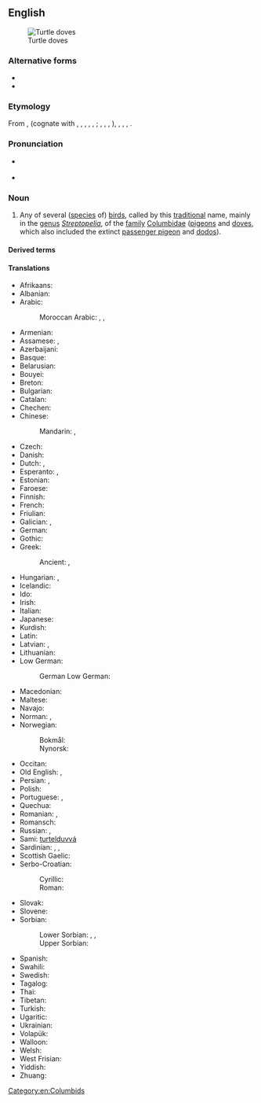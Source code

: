 {{also|turtledove|turtle-dove}}
==English==
{{wikipedia}}
{{wikispecies|Streptopelia}}
[[File:European Turtle Dove (Streptopelia turtur).jpg|thumb|Turtle doves]]

===Alternative forms===
* {{l|en|turtle-dove}}
* {{l|en|turtledove}}

===Etymology===
From {{inh|en|enm|turtildove}}, {{m|enm|turteldoufe}} (cognate with {{cog|goh|turtultūba}}, {{m|goh|turtulatūba}}, {{m|goh|turtiltūba}}, {{cog|gmh|turteltūbe}}, {{m|gmh|türteltūbe}}, {{cog|de|Turteltaube}}; {{cog|nds-de|Turtelduuv}}, {{cog|nl|tortelduif}}, {{cog|fo|turtildúgva}}, {{cog|is|turtildúfa}}), {{cog|da|turteldue}}, {{cog|nb|turteldue}}, {{cog|nn|turteldue}}, {{cog|sv|turturduva}}.

===Pronunciation===
* {{a|UK}} {{IPA|en|/ˈtɜːtəldʌv/}}
* {{a|US}} {{IPA|en|/ˈtɝtəldʌv/}}

===Noun===
{{en-noun}}

# Any of several ([[species]] of) [[bird]]s, called by this [[traditional]] name, mainly in the [[genus]] ''[[Streptopelia]]'', of the [[family]] [[Columbidae]] ([[pigeon]]s and [[dove]]s, which also included the extinct [[passenger pigeon]] and [[dodo]]s).

====Derived terms====
{{der3|en
|Adamawa turtle dove
|Australian turtle dove
|Cape turtle dove
|dusky turtle dove
|Eurasian turtle dove
|European turtle dove
|laughing turtle dove
|Malagasy turtle dove
|Oriental turtle dove
|red turtle dove
|rufous turtle dove
|spotted turtle dove
}}

====Translations====
{{trans-top|bird in the genus ''Streptopelia''}}
* Afrikaans: {{t|af|tortelduif}}
* Albanian: {{t|sq|turtulli}}
* Arabic: {{t|ar|تُرْغُلَّة|f}}
*: Moroccan Arabic: {{t|ary|ڭْريڭر|m|tr=grigər}}, {{t|ary|ڭْريڭْرة|tr=grigra}} {{qualifier|female}}, {{t|ary|دْكر لْله|m|tr=dkər lləh}} {{qualifier|meaning "call God", from its song}}
* Armenian: {{t+|hy|տատրակ}}
* Assamese: {{t|as|কুপতি}}, {{t|as|কপৌ}}
* Azerbaijani: {{t|az|qumru}}
* Basque: {{t|eu|usapal}}
* Belarusian: {{t|be|турка́ўка|f}}
* Bouyei: {{t|pcc|rograul}}
* Breton: {{t|br|turzhunell voutin}}
* Bulgarian: {{t|bg|гургули́ца|f}}
* Catalan: {{t+|ca|tórtora|f}}
* Chechen: {{t|ce|къор-кхокха}}
* Chinese:
*: Mandarin: {{t+|cmn|斑鳩|tr=ōubānjiū}}, {{t+|cmn|斑鸠|tr=bānjiū}}
* Czech: {{t+|cs|hrdlička|f}}
* Danish: {{t+|da|turteldue|c}}
* Dutch: {{t+|nl|tortelduif|f|m}}, {{t+|nl|tortel|f|m}}
* Esperanto: {{t+|eo|turto}}, {{t|eo|turtino}} {{q|female}}
* Estonian: {{t|et|turteltuvi}}
* Faroese: {{t|fo|turtildúgva|f}}
* Finnish: {{t+|fi|turturikyyhky}}
* French: {{t+|fr|tourterelle|f}}
* Friulian: {{t|fur|tortorele|f}}
* Galician: {{t+|gl|rula común|f}}, {{t|gl|rula|f}}
* German: {{t+|de|Turteltaube|f}}
* Gothic: {{t|got|𐌷𐍂𐌰𐌹𐍅𐌰𐌳𐌿𐌱𐍉|f}}
* Greek: {{t|el|τριγόνι|n}}
*: Ancient: {{t|grc|τρυγών|f}}, {{t|grc|τρυγόνιον|n}} {{q|diminutive}}
* Hungarian: {{t|hu|vadgerle}}, {{t+|hu|gerle}}
* Icelandic: {{t+|is|turtildúfa|f}}
* Ido: {{t+|io|turturo}}
* Irish: {{t|ga|fearán|m}}
* Italian: {{t+|it|tortora|f}}
* Japanese: {{t|ja|コキジバト|tr=kokijibato}}
* Kurdish: {{t+|ku|qumrî|f}}
* Latin: {{t|la|turtur|m|f}}
* Latvian: {{t|lv|parastā ūbele}}, {{t|lv|ūbele}}
* Lithuanian: {{t+|lt|purplelis|m}}
* Low German:
*: German Low German: {{t|nds|Turtelduuv|f}}
{{trans-mid}}
* Macedonian: {{t|mk|грлица|f}}
* Maltese: {{t|mt|gamiema}}
* Navajo: {{t|nv|hasbídí}}
* Norman: {{t|nrf|d'mié-pigeon|m}} {{q|Jersey}}, {{t|nrf|p'tit pigeon d'France|m}} {{q|Jersey}}
* Norwegian:
*: Bokmål: {{t|nb|turteldue|m|f}}
*: Nynorsk: {{t|nb|turteldue|f}}
* Occitan: {{t|oc|tortora|f}}
* Old English: {{t|ang|turtle|f}}, {{t|ang|turtla|m}} {{q|male}}
* Persian: {{t+|fa|یمام|tr=yamām}}, {{t+|fa|قمری|tr=qomrī}}
* Polish: {{t+|pl|turkawka|f}}
* Portuguese: {{t+|pt|rola|f}}, {{t|pt|rôla|f}} {{q|obsolete spelling}}
* Quechua: {{t+|qu|urpi}}
* Romanian: {{t+|ro|turturică|f}}, {{t+|ro|turturea|f}}
* Romansch: {{t|rm|turturella|f}}
* Russian: {{t+|ru|го́рлица|f}}, {{t+|ru|го́рлинка|f}}
* Sami: [[turtelduvvá]]
* Sardinian: {{t|sc|trùtture}}, {{t|sc|trùtturi}}, {{t|sc|truvamassaju}}
* Scottish Gaelic: {{t|gd|calman-tùchan|m}}
* Serbo-Croatian:
*: Cyrillic: {{t|sh|грлица|f}}
*: Roman: {{t+|sh|grlica|f}}
* Slovak: {{t+|sk|hrdlička|f}}
* Slovene: {{t+|sl|grlica|f}}
* Sorbian:
*: Lower Sorbian: {{t|dsb|marijank|m}}, {{t|dsb|marjank|m}}, {{t|dsb|tujawka|f}}
*: Upper Sorbian: {{t|hsb|tujawka|f}}
* Spanish: {{t+|es|tórtola|f}}
* Swahili: {{t+|sw|hua}}
* Swedish: {{t+|sv|turturduva|c}}
* Tagalog: {{t|tl|lapati}}
* Thai: {{t-needed|th}}
* Tibetan: {{t-needed|bo}}
* Turkish: {{t+|tr|üveyik}}
* Ugaritic: {{t|uga|𐎚𐎗}}
* Ukrainian: {{t|uk|го́рлиця|f}}
* Volapük: {{t+|vo|turturapijun}}
* Walloon: {{t+|wa|toûtrale|f}}
* Welsh: {{t|cy|turtur|f}}
* West Frisian: {{t|fy|toarteldo|c}}
* Yiddish: {{t|yi|טערקלטויב|f}}
* Zhuang: {{t|za|roegraeu}}
{{trans-bottom}}

[[Category:en:Columbids]]